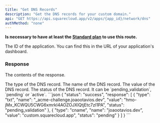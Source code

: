 ```yaml
---
title: "Get DNS Records"
description: "Get the DNS records for your custom domain."
api: "GET https://api.squarecloud.app/v2/apps/{app_id}/network/dns"
authMethod: "none"
---
```



**Is necessary to have at least the [Standard plan](https://squarecloud.app/plans) to use this route.**

<Authorization />

<ParamField path="app_id" type="string" placeholder="Application ID" required>
  The ID of the application. You can find this in the URL of your application's dashboard.
</ParamField>

### Response

<Status />

<ResponseField name="response" type="array">

The contents of the response.

<Expandable title="Toggle object">

<ResponseField name="type" type="string">
  The type of the DNS record.
</ResponseField>

<ResponseField name="name" type="string">
  The name of the DNS record.
</ResponseField>

<ResponseField name="value" type="string">
  The value of the DNS record.
</ResponseField>

<ResponseField name="status" type="string">
  The status of the DNS record. It can be `pending_validation`, `pending` or `active`.
</ResponseField>

</Expandable>
</ResponseField>

<ResponseExample>
```json
{
  "status": "success",
  "response": [
    {
      "type": "txt",
      "name": "_acme-challenge.joaootavios.dev",
      "value": "hmo-jMx_KCWQU5CWG6xmrkI4AOZOJXlQtjEtc7zI1PA",
      "status": "pending_validation"
    },
    {
      "type": "cname",
      "name": "joaootavios.dev",
      "value": "custom.squarecloud.app",
      "status": "pending"
    }
  ]
}
```
</ResponseExample>